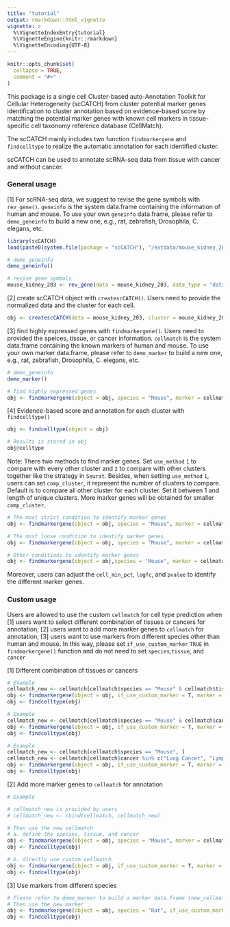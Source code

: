 ```yaml
---
title: "tutorial"
output: rmarkdown::html_vignette
vignette: >
  %\VignetteIndexEntry{tutorial}
  %\VignetteEngine{knitr::rmarkdown}
  %\VignetteEncoding{UTF-8}
---
```


```r
knitr::opts_chunk$set(
  collapse = TRUE,
  comment = "#>"
)
```

This package is a single cell Cluster-based auto-Annotation Toolkit for Cellular Heterogeneity (scCATCH) from cluster potential marker genes identification to cluster annotation based on evidence-based score by matching the potential marker genes with known cell markers in tissue-specific cell taxonomy reference database (CellMatch).

The scCATCH mainly includes two function `findmarkergene` and `findcelltype` to realize the automatic annotation for each identified cluster.

scCATCH can be used to annotate scRNA-seq data from tissue with cancer and without cancer.

### General usage
[1] For scRNA-seq data, we suggest to revise the gene symbols with `rev_gene()`. `geneinfo` is the system data.frame containing the information of human and mouse. To use your own `geneinfo` data.frame, please refer to `demo_geneinfo` to build a new one, e.g., rat, zebrafish, Drosophila, C. elegans, etc.

```r
library(scCATCH)
load(paste0(system.file(package = "scCATCH"), "/extdata/mouse_kidney_203.rda"))

# demo_geneinfo
demo_geneinfo()

# revise gene symbols
mouse_kidney_203 <- rev_gene(data = mouse_kidney_203, data_type = "data", species = "Mouse", geneinfo = geneinfo)
```

[2] create scCATCH object with `createscCATCH()`. Users need to provide the normalized data and the cluster for each cell.
```r
obj <- createscCATCH(data = mouse_kidney_203, cluster = mouse_kidney_203_cluster)
```

[3] find highly expressed genes with `findmarkergene()`. Users need to provided the speices, tissue, or cancer information. `cellmatch` is the system data.frame containing the known markers of human and mouse. To use your own marker data.frame, please refer to `demo_marker` to build a new one, e.g., rat, zebrafish, Drosophila, C. elegans, etc.
```r
# demo_geneinfo
demo_marker()

# find highly expressed genes
obj <- findmarkergene(object = obj, species = "Mouse", marker = cellmatch, tissue = "Kidney")
```

[4] Evidence-based score and annotation for each cluster with `findcelltype()`
```r
obj <- findcelltype(object = obj)

# Results is stored in obj
obj@celltype
```

Note: There two methods to find marker genes. Set `use_method` `1` to compare with every other cluster and `2` to compare with other clusters together like the strategy in `Seurat`. Besides, when setting `use_method` `1`, users can set `comp_cluster`, it represent the number of clusters to compare. Default is to compare all other cluster for each cluster. Set it between 1 and length of unique clusters. More marker genes will be obtained for smaller `comp_cluster`.

```r
# The most strict condition to identify marker genes
obj <- findmarkergene(object = obj, species = "Mouse", marker = cellmatch,tissue = "Kidney", use_method = "1")

# The most loose condition to identify marker genes
obj <- findmarkergene(object = obj, species = "Mouse", marker = cellmatch, tissue = "Kidney", use_method = "2")

# Other conditions to identify marker genes
obj <- findmarkergene(object = obj,species = "Mouse", marker = cellmatch, tissue = "Kidney", use_method = "1", comp_cluster = 1)
```

Moreover, users can adjust the `cell_min_pct`, `logfc`, and `pvalue` to identify the different marker genes.

### Custom usage
Users are allowed to use the custom `cellmatch` for cell type prediction when [1] users want to select different combination of tissues or cancers for annotation; [2] users want to add more marker genes to `cellmatch` for annotation; [3] users want to use markers from different species other than human and mouse.
In this way, please set `if_use_custom_marker` `TRUE` in `findmarkergene()` function and do not need to set `species`,`tissue`, and `cancer`

[1] Different combination of tissues or cancers
```r
# Example
cellmatch_new <- cellmatch[cellmatch$species == "Mouse" & cellmatch$tissue %in% c("Kidney", "Liver", "Lung", "Brain"), ]
obj <- findmarkergene(object = obj, if_use_custom_marker = T, marker = cellmatch_new)
obj <- findcelltype(obj)

# Example
cellmatch_new <- cellmatch[cellmatch$species == "Mouse" & cellmatch$cancer %in% c("Lung Cancer", "Lymph node", "Renal Cell Carcinoma", "Prostate Cancer"), ]
obj <- findmarkergene(object = obj, if_use_custom_marker = T, marker = cellmatch_new)
obj <- findcelltype(obj)

# Example
cellmatch_new <- cellmatch[cellmatch$species == "Mouse", ]
cellmatch_new <- cellmatch[cellmatch$cancer %in% c("Lung Cancer", "Lymph node", "Renal Cell Carcinoma", "Prostate Cancer") | cellmatch$tissue %in% c("Kidney", "Liver", "Lung", "Brain"), ]
obj <- findmarkergene(object = obj, if_use_custom_marker = T, marker = cellmatch_new)
obj <- findcelltype(obj)
```

[2] Add more marker genes to `cellmatch` for annotation
```r
# Example

# cellmatch_new is provided by users
# cellmatch_new <- rbind(cellmatch, cellmatch_new)

# Then use the new cellmatch
# a. define the species, tissue, and cancer
obj <- findmarkergene(object = obj, species = "Mouse", marker = cellmatch_new, tissue = "Kidney")
obj <- findcelltype(obj)

# b. directly use custom cellmatch
obj <- findmarkergene(object = obj, if_use_custom_marker = T, marker = cellmatch_new)
obj <- findcelltype(obj)
```

[3] Use markers from different species
```r
# Please refer to demo_marker to build a marker data.frame (new_cellmatch) for another species, e.g., rat
# Then use the new marker
obj <- findmarkergene(object = obj, species = "Rat", if_use_custom_marker = T, marker = cellmatch_new, tissue = "Kidney")
obj <- findcelltype(obj)
```
